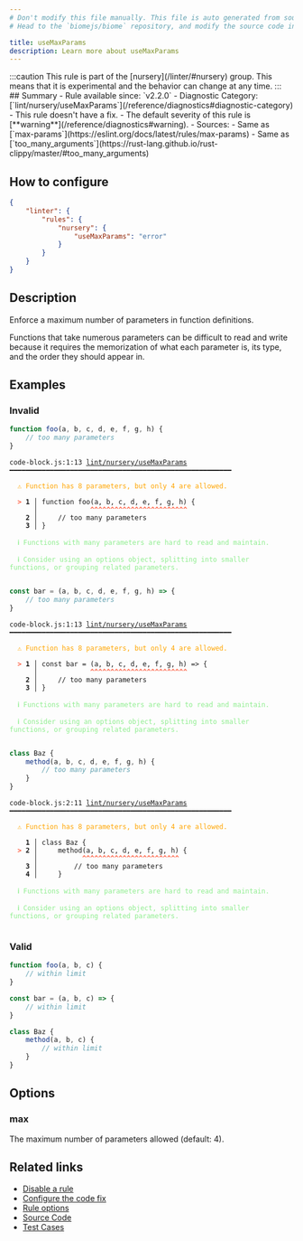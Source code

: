```yaml
---
# Don't modify this file manually. This file is auto generated from source, and you will lose your changes next time the website is built.
# Head to the `biomejs/biome` repository, and modify the source code in there.

title: useMaxParams
description: Learn more about useMaxParams
---
```


<Tabs>
<TabItem label="JavaScript (and super languages)" icon="seti:javascript">
:::caution
This rule is part of the [nursery](/linter/#nursery) group. This means that it is experimental and the behavior can change at any time.
:::
## Summary
- Rule available since: `v2.2.0`
- Diagnostic Category: [`lint/nursery/useMaxParams`](/reference/diagnostics#diagnostic-category)
- This rule doesn't have a fix.
- The default severity of this rule is [**warning**](/reference/diagnostics#warning).
- Sources: 
  - Same as [`max-params`](https://eslint.org/docs/latest/rules/max-params)
  - Same as [`too_many_arguments`](https://rust-lang.github.io/rust-clippy/master/#too_many_arguments)

## How to configure
```json title="biome.json"
{
	"linter": {
		"rules": {
			"nursery": {
				"useMaxParams": "error"
			}
		}
	}
}

```
## Description
Enforce a maximum number of parameters in function definitions.

Functions that take numerous parameters can be difficult to read and write
because it requires the memorization of what each parameter is, its type,
and the order they should appear in.

## Examples

### Invalid

```js
function foo(a, b, c, d, e, f, g, h) {
    // too many parameters
}
```

<pre class="language-text"><code class="language-text">code-block.js:1:13 <a href="https://biomejs.dev/linter/rules/use-max-params">lint/nursery/useMaxParams</a> ━━━━━━━━━━━━━━━━━━━━━━━━━━━━━━━━━━━━━━━━━━━━━━━━━━━━━━━<br /><br />  <strong><span style="color: Orange;">⚠</span></strong> <span style="color: Orange;">Function has 8 parameters, but only 4 are allowed.</span><br />  <br />  <strong><span style="color: Tomato;">&gt;</span></strong> <strong>1 │ </strong>function foo(a, b, c, d, e, f, g, h) &#123;<br />   <strong>   │ </strong>            <strong><span style="color: Tomato;">^</span></strong><strong><span style="color: Tomato;">^</span></strong><strong><span style="color: Tomato;">^</span></strong><strong><span style="color: Tomato;">^</span></strong><strong><span style="color: Tomato;">^</span></strong><strong><span style="color: Tomato;">^</span></strong><strong><span style="color: Tomato;">^</span></strong><strong><span style="color: Tomato;">^</span></strong><strong><span style="color: Tomato;">^</span></strong><strong><span style="color: Tomato;">^</span></strong><strong><span style="color: Tomato;">^</span></strong><strong><span style="color: Tomato;">^</span></strong><strong><span style="color: Tomato;">^</span></strong><strong><span style="color: Tomato;">^</span></strong><strong><span style="color: Tomato;">^</span></strong><strong><span style="color: Tomato;">^</span></strong><strong><span style="color: Tomato;">^</span></strong><strong><span style="color: Tomato;">^</span></strong><strong><span style="color: Tomato;">^</span></strong><strong><span style="color: Tomato;">^</span></strong><strong><span style="color: Tomato;">^</span></strong><strong><span style="color: Tomato;">^</span></strong><strong><span style="color: Tomato;">^</span></strong><strong><span style="color: Tomato;">^</span></strong><br />    <strong>2 │ </strong>    // too many parameters<br />    <strong>3 │ </strong>&#125;<br />  <br />  <strong><span style="color: lightgreen;">ℹ</span></strong> <span style="color: lightgreen;">Functions with many parameters are hard to read and maintain.</span><br />  <br />  <strong><span style="color: lightgreen;">ℹ</span></strong> <span style="color: lightgreen;">Consider using an options object, splitting into smaller functions, or grouping related parameters.</span><br />  <br /></code></pre>

```js
const bar = (a, b, c, d, e, f, g, h) => {
    // too many parameters
}
```

<pre class="language-text"><code class="language-text">code-block.js:1:13 <a href="https://biomejs.dev/linter/rules/use-max-params">lint/nursery/useMaxParams</a> ━━━━━━━━━━━━━━━━━━━━━━━━━━━━━━━━━━━━━━━━━━━━━━━━━━━━━━━<br /><br />  <strong><span style="color: Orange;">⚠</span></strong> <span style="color: Orange;">Function has 8 parameters, but only 4 are allowed.</span><br />  <br />  <strong><span style="color: Tomato;">&gt;</span></strong> <strong>1 │ </strong>const bar = (a, b, c, d, e, f, g, h) =&gt; &#123;<br />   <strong>   │ </strong>            <strong><span style="color: Tomato;">^</span></strong><strong><span style="color: Tomato;">^</span></strong><strong><span style="color: Tomato;">^</span></strong><strong><span style="color: Tomato;">^</span></strong><strong><span style="color: Tomato;">^</span></strong><strong><span style="color: Tomato;">^</span></strong><strong><span style="color: Tomato;">^</span></strong><strong><span style="color: Tomato;">^</span></strong><strong><span style="color: Tomato;">^</span></strong><strong><span style="color: Tomato;">^</span></strong><strong><span style="color: Tomato;">^</span></strong><strong><span style="color: Tomato;">^</span></strong><strong><span style="color: Tomato;">^</span></strong><strong><span style="color: Tomato;">^</span></strong><strong><span style="color: Tomato;">^</span></strong><strong><span style="color: Tomato;">^</span></strong><strong><span style="color: Tomato;">^</span></strong><strong><span style="color: Tomato;">^</span></strong><strong><span style="color: Tomato;">^</span></strong><strong><span style="color: Tomato;">^</span></strong><strong><span style="color: Tomato;">^</span></strong><strong><span style="color: Tomato;">^</span></strong><strong><span style="color: Tomato;">^</span></strong><strong><span style="color: Tomato;">^</span></strong><br />    <strong>2 │ </strong>    // too many parameters<br />    <strong>3 │ </strong>&#125;<br />  <br />  <strong><span style="color: lightgreen;">ℹ</span></strong> <span style="color: lightgreen;">Functions with many parameters are hard to read and maintain.</span><br />  <br />  <strong><span style="color: lightgreen;">ℹ</span></strong> <span style="color: lightgreen;">Consider using an options object, splitting into smaller functions, or grouping related parameters.</span><br />  <br /></code></pre>

```js
class Baz {
    method(a, b, c, d, e, f, g, h) {
        // too many parameters
    }
}
```

<pre class="language-text"><code class="language-text">code-block.js:2:11 <a href="https://biomejs.dev/linter/rules/use-max-params">lint/nursery/useMaxParams</a> ━━━━━━━━━━━━━━━━━━━━━━━━━━━━━━━━━━━━━━━━━━━━━━━━━━━━━━━<br /><br />  <strong><span style="color: Orange;">⚠</span></strong> <span style="color: Orange;">Function has 8 parameters, but only 4 are allowed.</span><br />  <br />    <strong>1 │ </strong>class Baz &#123;<br />  <strong><span style="color: Tomato;">&gt;</span></strong> <strong>2 │ </strong>    method(a, b, c, d, e, f, g, h) &#123;<br />   <strong>   │ </strong>          <strong><span style="color: Tomato;">^</span></strong><strong><span style="color: Tomato;">^</span></strong><strong><span style="color: Tomato;">^</span></strong><strong><span style="color: Tomato;">^</span></strong><strong><span style="color: Tomato;">^</span></strong><strong><span style="color: Tomato;">^</span></strong><strong><span style="color: Tomato;">^</span></strong><strong><span style="color: Tomato;">^</span></strong><strong><span style="color: Tomato;">^</span></strong><strong><span style="color: Tomato;">^</span></strong><strong><span style="color: Tomato;">^</span></strong><strong><span style="color: Tomato;">^</span></strong><strong><span style="color: Tomato;">^</span></strong><strong><span style="color: Tomato;">^</span></strong><strong><span style="color: Tomato;">^</span></strong><strong><span style="color: Tomato;">^</span></strong><strong><span style="color: Tomato;">^</span></strong><strong><span style="color: Tomato;">^</span></strong><strong><span style="color: Tomato;">^</span></strong><strong><span style="color: Tomato;">^</span></strong><strong><span style="color: Tomato;">^</span></strong><strong><span style="color: Tomato;">^</span></strong><strong><span style="color: Tomato;">^</span></strong><strong><span style="color: Tomato;">^</span></strong><br />    <strong>3 │ </strong>        // too many parameters<br />    <strong>4 │ </strong>    &#125;<br />  <br />  <strong><span style="color: lightgreen;">ℹ</span></strong> <span style="color: lightgreen;">Functions with many parameters are hard to read and maintain.</span><br />  <br />  <strong><span style="color: lightgreen;">ℹ</span></strong> <span style="color: lightgreen;">Consider using an options object, splitting into smaller functions, or grouping related parameters.</span><br />  <br /></code></pre>

### Valid

```js
function foo(a, b, c) {
    // within limit
}
```

```js
const bar = (a, b, c) => {
    // within limit
}
```

```js
class Baz {
    method(a, b, c) {
        // within limit
    }
}
```

## Options

### max

The maximum number of parameters allowed (default: 4).

## Related links

- [Disable a rule](/linter/#disable-a-rule)
- [Configure the code fix](/linter#configure-the-code-fix)
- [Rule options](/linter/#rule-options)
- [Source Code](https://github.com/biomejs/biome/blob/main/crates/biome_js_analyze/src/lint/nursery/use_max_params.rs)
- [Test Cases](https://github.com/biomejs/biome/blob/main/crates/biome_js_analyze/tests/specs/nursery/useMaxParams)

</TabItem>
</Tabs>

